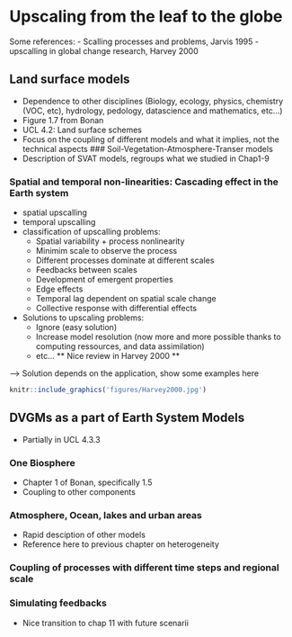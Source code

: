 # Upscaling from the leaf to the globe
\chaptermark{Globe}
Some references:
 - Scalling processes and problems, Jarvis 1995
 - upscalling in global change research, Harvey 2000
 
## Land surface models
- Dependence to other disciplines (Biology, ecology, physics, chemistry (VOC, etc), hydrology, pedology, datascience and mathematics, etc…)
- Figure 1.7 from Bonan
- UCL 4.2: Land surface schemes
- Focus on the coupling of different models and what it implies, not the technical aspects
### Soil-Vegetation-Atmosphere-Transer models
- Description of SVAT models, regroups what we studied in Chap1-9

### Spatial and temporal non-linearities: Cascading effect in the Earth system
- spatial upscalling
- temporal upscalling
- classification of upscalling problems:
  - Spatial variability + process nonlinearity
  - Minimim scale to observe the process
  - Different processes dominate at different scales
  - Feedbacks between scales
  - Development of emergent properties
  - Edge effects
  - Temporal lag dependent on spatial scale change
  - Collective response with differential effects
- Solutions to upscaling problems: 
  - Ignore (easy solution)
  - Increase model resolution (now more and more possible thanks to computing ressources, and data assimilation)
  - etc... ** Nice review in Harvey 2000 **

--> Solution depends on the application, show some examples here
```r
knitr::include_graphics('figures/Harvey2000.jpg')
```

## DVGMs as a part of Earth System Models
- Partially in UCL 4.3.3

### One Biosphere
- Chapter 1 of Bonan, specifically 1.5
- Coupling to other components

### Atmosphere, Ocean, lakes and urban areas
- Rapid desciption of other models 
- Reference here to previous chapter on heterogeneity

### Coupling of processes with different time steps and regional scale

### Simulating feedbacks
- Nice transition to chap 11 with future scenarii

